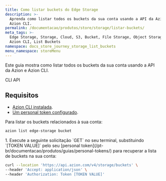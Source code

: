 ```yaml
---
title: Como listar buckets do Edge Storage
description: >-
  Aprenda como listar todos os buckets da sua conta usando a API da Azion e
  Azion CLI.
permalink: /documentacao/produtos/store/storage/listar-buckets/
meta_tags: >-
  Edge Storage, Storage, Cloud, S3, Bucket, File Storage, Object Storage, API,
  Azion CLI, List Buckets
namespace: docs_store_journey_storage_list_buckets
menu_namespace: storeMenu
---
```



Este guia mostra como listar todos os buckets da sua conta usando a API da Azion e Azion CLI.

<Tabs client:visible>
    <Fragment slot="tab.cli">CLI</Fragment>
    <Fragment slot="tab.api">API</Fragment>

<Fragment slot="panel.cli">

## Requisitos

- [Azion CLI instalada](/pt-br/documentacao/produtos/azion-cli/visao-geral/#instalar-a-azion-cli). 
- [Um personal token configurado](/pt-br/documentacao/devtools/cli/globals/#token).

Para listar os buckets relacionados à sua conta:

```bash 
azion list edge-storage bucket
```

</Fragment>

<Fragment slot="panel.api">
1. Execute a seguinte solicitação `GET` no seu terminal, substituindo `[TOKEN VALUE]` pelo seu [personal token](/pt-br/documentacao/produtos/guias/personal-tokens/) para recuperar a lista de buckets na sua conta:

```bash 
curl --location 'https://api.azion.com/v4/storage/buckets' \
--header 'Accept: application/json' \
--header 'Authorization: Token [TOKEN VALUE]'
```

<LinkButton link="https://api.azion.com/#565230b1-5f75-49e5-b025-0dc9e271883d" label="Consulte a documentação da API da Azion" severity="secondary" target="_blank" />

</Fragment>

</Tabs>
